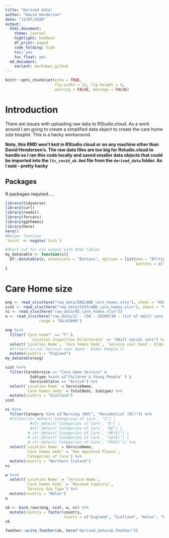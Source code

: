 ```yaml
---
title: "Derived data"
author: "David Henderson"
date: "13/07/2020"
output: 
  html_document:
    theme: journal
    highlight: haddock
    df_print: paged
    code_folding: hide
    toc: yes
    toc_float: yes
  md_document:
    variant: markdown_github
---
```


```r
knitr::opts_chunk$set(echo = TRUE,
                      fig.width = 12, fig.height = 9,
                      warning = FALSE, message = FALSE)
```

# Introduction

There are issues with uploading raw data to RStudio.cloud. As a work around I am going to create a simplified data object to create the care home size boxplot. This is a hacky workaround.  

**Note, this RMD won't knit in RStudio cloud or on any machine other than David Henderson's. The raw data files are too big for Rstudio.cloud to handle so I ran this code locally and saved smaller data objects that could be imported into the `ltc_covid_uk.Rmd` file from the `derived_data` folder. As I said - pretty hacky**

## Packages

R packages required.....

```r
library(tidyverse)
library(curl)
library(readxl)
library(forcats)
library(ggthemes)
library(here)
here()
#Helper function
`%nin%` <- negate(`%in%`)

#Short cut for csv output with html tables
my_datatable <- function(x){
  DT::datatable(x, extensions = "Buttons", options = list(dom = "Bfrtip", 
                                                          buttons = c("csv")))
}
```


# Care Home size


```r
eng <- read_xlsx(here("raw_data/ENGLAND_care_homes.xlsx"), sheet = "HSCA Active Locations")
scot <- read_xlsx(here("raw_data/SCOTLAND_care_homes.xlsx"), sheet = "MDSF_data_31 May 2020")
ni <- read_xlsx(here("raw_data/NI_care_homes.xlsx"))
w <- read_xlsx(here("raw_data/22 - CIW - 20200730 - list of adult care homes in Wales.xlsx"), 
               range = "A4:K1060")
```

```r
eng %<>% 
  filter(`Care home?` == "Y" & 
           `Location Inspection Directorate` == "Adult social care") %>% 
  select(`Location Name`, `Care homes beds`, `Service user band - Older People`) %>%
  #filter(!is.na(`Service user band - Older People`))
  mutate(country = "England")
my_datatable(eng)
```

```r
scot %<>% 
  filter(CareService == "Care Home Service" & 
           Subtype %nin% c("Children & Young People" ) &
           ServiceStatus == "Active") %>% 
  select(`Location Name` = ServiceName, 
         `Care homes beds` = TotalBeds, Subtype) %>% 
  mutate(country = "Scotland")
scot
```

```r
ni %<>% 
  filter(Category %in% c("Nursing (NH)", "Residential (RC)")) %>%
  #filter(str_detect(`Categories of Care`, "I") | 
           #str_detect(`Categories of Care`, "E") |
           #str_detect(`Categories of Care`, "DE") |
          # str_detect(`Categories of Care`, "MP(E)") |
          # str_detect(`Categories of Care`, "LD(E)") |
          # str_detect(`Categories of Care`, "PH(E)")) %>% 
  select(`Location Name` = ServiceName,
         `Care homes beds` = `Max Approved Places`,
         `Categories of Care`) %>% 
  mutate(country = "Northern Ireland")
ni
```

```r
w %<>% 
  select(`Location Name` = `Service Name`,
         `Care homes beds` = `Maximum Capacity`,
         `Service Sub Type`) %>% 
  mutate(country = "Wales")
w
```




```r
uk <- bind_rows(eng, scot, w, ni) %>% 
  mutate(country = factor(country,
                          levels = c("England", "Scotland", "Wales", "Northern Ireland")))
uk
```



```r
feather::write_feather(uk, here("derived_data/uk.feather"))
```


